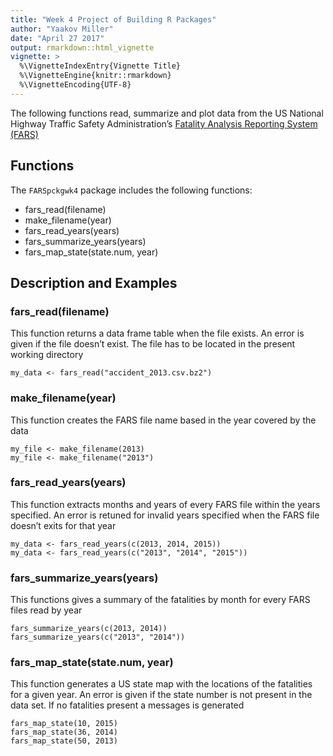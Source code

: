 ---
title: "Week 4 Project of Building R Packages"
author: "Yaakov Miller"
date: "April 27 2017"
output: rmarkdown::html_vignette
vignette: >
  %\VignetteIndexEntry{Vignette Title}
  %\VignetteEngine{knitr::rmarkdown}
  %\VignetteEncoding{UTF-8}
---

The following functions read, summarize and plot data from the US National Highway
Traffic Safety Administration's [Fatality Analysis Reporting System (FARS)](http://www.nhtsa.gov/research-data/fatality-analysis-reporting-system-fars)

## Functions

The `FARSpckgwk4` package includes the following functions:

* fars_read(filename)
* make_filename(year)
* fars_read_years(years)
* fars_summarize_years(years)
* fars_map_state(state.num, year)

## Description and Examples

### fars_read(filename)

This function returns a data frame table when the file exists. An
error is given if the file doesn't exist. The file has to be located in
the present working directory

    my_data <- fars_read("accident_2013.csv.bz2")

### make_filename(year)

This function creates the FARS file name based in the year covered
by the data

    my_file <- make_filename(2013)
    my_file <- make_filename("2013")

### fars_read_years(years)

This function extracts months and years of every FARS
file within the years specified. An error is retuned for invalid years
specified when the FARS file doesn't exits for that year

    my_data <- fars_read_years(c(2013, 2014, 2015))
    my_data <- fars_read_years(c("2013", "2014", "2015"))
    
### fars_summarize_years(years)

This functions gives a summary of the fatalities by month for
every FARS files read by year

    fars_summarize_years(c(2013, 2014))
    fars_summarize_years(c("2013", "2014"))
    
### fars_map_state(state.num, year)


This function generates a US state map with the locations of the
fatalities for a given year. An error is given if the state number is not
present in the data set. If no fatalities present a messages is generated

    fars_map_state(10, 2015)
    fars_map_state(36, 2014)
    fars_map_state(50, 2013)

